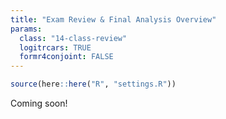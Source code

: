 ```yaml
---
title: "Exam Review & Final Analysis Overview"
params:
  class: "14-class-review"
  logitrcars: TRUE
  formr4conjoint: FALSE
---
```


```r
source(here::here("R", "settings.R"))
```

Coming soon!
